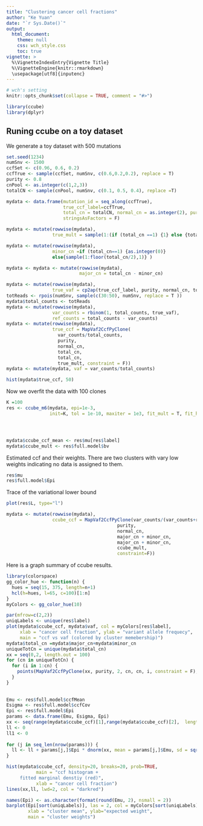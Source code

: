 ```yaml
---
title: "Clustering cancer cell fractions"
author: "Ke Yuan"
date: "`r Sys.Date()`"
output: 
  html_document:
    theme: null
    css: wch_style.css
    toc: true
vignette: >
  %\VignetteIndexEntry{Vignette Title}
  %\VignetteEngine{knitr::rmarkdown}
  \usepackage[utf8]{inputenc}
---
```


```r
# wch's setting 
knitr::opts_chunk$set(collapse = TRUE, comment = "#>")
```

```r
library(ccube)
library(dplyr)
```

## Runing ccube on a toy dataset
We generate a toy dataset with 500 mutations 
```r
set.seed(1234)
numSnv <- 1500
ccfSet <- c(0.96, 0.6, 0.2)
ccfTrue <- sample(ccfSet, numSnv, c(0.6,0.2,0.2), replace = T)
purity <- 0.8
cnPool <- as.integer(c(1,2,3))
totalCN <- sample(cnPool, numSnv, c(0.1, 0.5, 0.4), replace =T)

mydata <- data.frame(mutation_id = seq_along(ccfTrue),
                     true_ccf_label=ccfTrue,
                     total_cn = totalCN, normal_cn = as.integer(2), purity = purity,
                     stringsAsFactors = F)

mydata <- mutate(rowwise(mydata),
                 true_mult = sample(1:(if (total_cn ==1) {1} else {total_cn-1}), 1) )

mydata <- mutate(rowwise(mydata),
                 minor_cn =if (total_cn==1) {as.integer(0)}
                 else{sample(1:floor(total_cn/2),1)} )

mydata <- mydata <- mutate(rowwise(mydata),
                           major_cn = total_cn - minor_cn)

mydata <- mutate(rowwise(mydata),
                 true_vaf = cp2ap(true_ccf_label, purity, normal_cn, total_cn, total_cn, true_mult))
totReads <- rpois(numSnv, sample(c(30:50), numSnv, replace = T ))
mydata$total_counts <- totReads
mydata <- mutate(rowwise(mydata),
                 var_counts = rbinom(1, total_counts, true_vaf),
                 ref_counts = total_counts - var_counts)
mydata <- mutate(rowwise(mydata), 
                 true_ccf = MapVaf2CcfPyClone(
                   var_counts/total_counts,
                   purity,
                   normal_cn,
                   total_cn,
                   total_cn,
                   true_mult, constraint = F))
mydata <- mutate(mydata, vaf = var_counts/total_counts)
```

```r
hist(mydata$true_ccf, 50)

```


Now we overfit the data with 100 clones
```r
K =100
res <- ccube_m6(mydata, epi=1e-3,
                init=K, tol = 1e-10, maxiter = 1e3, fit_mult = T, fit_hyper = T, verbose = F)




mydata$ccube_ccf_mean <- res$mu[res$label]
mydata$ccube_mult <- res$full.model$bv
```
Estimated ccf and their weights. There are two clusters with vary low weights indicating no data is assigned to them. 
```r
res$mu
res$full.model$Epi

```

Trace of the variational lower bound
```r
plot(res$L, type="l")

```
```r
mydata <- mutate(rowwise(mydata),
                 ccube_ccf = MapVaf2CcfPyClone(var_counts/(var_counts+ref_counts),
                                         purity,
                                         normal_cn,
                                         major_cn + minor_cn,
                                         major_cn + minor_cn,
                                         ccube_mult,
                                         constraint=F))
```

Here is a graph summary of ccube results. 
```r
library(colorspace)
gg_color_hue <- function(n) {
  hues = seq(15, 375, length=n+1)
  hcl(h=hues, l=65, c=100)[1:n]
}
myColors <- gg_color_hue(10)

par(mfrow=c(2,2))
uniqLabels <- unique(res$label)
plot(mydata$ccube_ccf, mydata$vaf, col = myColors[res$label], 
     xlab = "cancer cell fraction", ylab = "variant allele frequecy", 
     main = "ccf vs vaf (colored by cluster memebership)")
mydata$total_cn =mydata$major_cn+mydata$minor_cn
uniqueTotCn = unique(mydata$total_cn)
xx = seq(0,2, length.out = 100)
for (cn in uniqueTotCn) {
  for (i in 1:cn) {
    points(MapVaf2CcfPyClone(xx, purity, 2, cn, cn, i, constraint = F), xx, type = 'l')
  }
}
  
  
Emu <- res$full.model$ccfMean
Esigma <- res$full.model$ccfCov
Epi <- res$full.model$Epi
params <- data.frame(Emu, Esigma, Epi)
xx <- seq(range(mydata$ccube_ccf)[1],range(mydata$ccube_ccf)[2],  length.out = 1000)
ll <- 0
ll1 <- 0 
  
for (j in seq_len(nrow(params))) {
  ll <- ll + params[j,]$Epi * dnorm(xx, mean = params[j,]$Emu, sd = sqrt(params[j,]$Esigma))
}

hist(mydata$ccube_ccf, density=20, breaks=20, prob=TRUE, 
           main = "ccf histogram +
     fitted marginal denstiy (red)",
           xlab = "cancer cell fraction")
lines(xx,ll, lwd=2, col = "darkred")

names(Epi) <- as.character(format(round(Emu, 2), nsmall = 2))
barplot(Epi[sort(uniqLabels)], las = 2, col = myColors[sort(uniqLabels)], 
        xlab = "cluster mean", ylab="expected weight", 
        main = "cluster weights")
```





